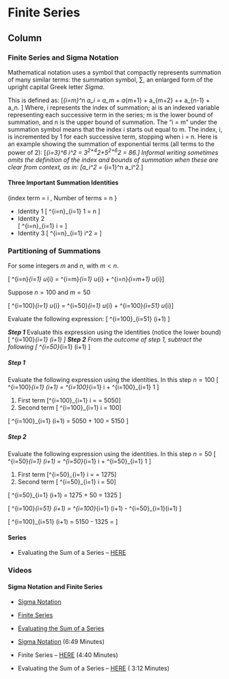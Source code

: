 Finite Series {data-navmenu="Section 5"}
=====================================

Column {.tabset}
-------------------------------------------------


### Finite Series and Sigma Notation
Mathematical notation uses a symbol that compactly represents summation of many similar terms: the summation symbol, $\sum$, an enlarged form of the upright capital Greek letter *Sigma*. 

This is defined as:
\[\sum_{i=m}^n a_i = a_m + a_{m+1} + a_{m+2} +\cdots+ a_{n-1} + a_n. \]
Where, i represents the index of summation; ai is an indexed variable representing each successive term in the series; m is the lower bound of summation, and n is the upper bound of summation. The "i = m" under the summation symbol means that the index i starts out equal to m. The index, i, is incremented by 1 for each successive term, stopping when i = n.
Here is an example showing the summation of exponential terms (all terms to the power of 2):
\[\sum_{i=3}^6 i^2 = 3^2+4^2+5^2+6^2 = 86.\]
Informal writing sometimes omits the definition of the index and bounds of summation when these are clear from context, as in:
\[\sum a_i^2 = \sum_{i=1}^n a_i^2.\]


#### Three Important Summation Identities
(index term = i , Number of terms = n }


*  Identity 1
\[ \sum^{i=n}_{i=1} 1 = n \]
*  Identity 2  
\[ \sum^{i=n}_{i=1} i = \frac{n(n+1)}{2} \]
*  Identity 3 
\[ \sum^{i=n}_{i=1} i^2 = \frac{(2n+1)(n+1)(n)}{6} \]


### Partitioning of Summations 


For some integers $m$ and $n$, with $m<n$.

\[ \sum^{i=n}_{i=1} u_{i} = \sum^{i=m}_{i=1} u_{i} + \sum^{i=n}_{i=m+1} u_{i}\]

Suppose $n=100$ and $m=50$

\[ \sum^{i=100}_{i=1} u_{i} = \sum^{i=50}_{i=1} u_{i} + \sum^{i=100}_{i=51} u_{i}\]

\textbf{Example}
Evaluate the following expression:
\[ \sum^{i=100}_{i=51} (i+1) \]


***Step 1*** Evaluate this expression using the identities (notice the lower bound)
\[ \sum^{i=100}_{i=1} (i+1) \]
***Step 2*** From the outcome of step 1, subtract the following
\[ \sum^{i=50}_{i=1} (i+1) \]




<h5>Step 1</h5> Evaluate the following expression using the identities. In this step $n=100$
\[ \sum^{i=100}_{i=1} (i+1)  = \sum^{i=100}_{i=1} i  +  \sum^{i=100}_{i=1} 1  \]

1. First term \[\sum^{i=100}_{i=1} i  = \frac{100\times(100+1)}{2}  = 5050\]
2. Second term \[ \sum^{i=100}_{i=1} i  =  100\]


\[ \sum^{i=100}_{i=1} (i+1)  = 5050 + 100 = 5150 \]




<h5>Step 2</h5>
Evaluate the following expression using the identities. In this step $n=50$
\[ \sum^{i=50}_{i=1} (i+1)  = \sum^{i=50}_{i=1} i  +  \sum^{i=50}_{i=1} 1  \]

1. First term \[\sum^{i=50}_{i=1} i  = \frac{50\times(50+1)}{2}  = 1275\]
2. Second term \[ \sum^{i=50}_{i=1} i  =  50\]


\[ \sum^{i=50}_{i=1} (i+1)  = 1275 + 50 = 1325 \]


\[ \sum^{i=100}_{i=51} (i+1) = \sum^{i=100}_{i=1} (i+1)  - \sum^{i=50}_{i=1}(i+1)   \]

\[ \sum^{i=100}_{i=51} (i+1)  = 5150 - 1325 =\boldsymbol{3825} \]

#### Series 

*  Evaluating the Sum of a Series – <a href="http://youtube.com/watch?v=/NhUBAYcfY_A" >HERE</a> 


### Videos




#### Sigma Notation and Finite Series

* <a href="https://www.youtube.com/watch?v=/D8zZ7nr80r8">    Sigma Notation</a>
* <a href="https://www.youtube.com/watch?v=/lwjpA522bnY">    Finite Series</a>

    
* <a href="https://www.youtube.com/watch?v=/NhUBAYcfY_A">Evaluating the Sum of a Series</a>
*  <a href="https://www.youtube.com/watch?v=O8y3OInkTsg" >Sigma Notation</a> (6:49 Minutes)
*  Finite Series – <a title="Sequences and Series : Finite Series " href="https://www.youtube.com/watch?v=HQ-nWl6Xfn4" >HERE</a> (4:40 Minutes)
*  Evaluating the Sum of a Series – <a href="http://youtu.be/NhUBAYcfY_A" >HERE</a> ( 3:12 Minutes)

